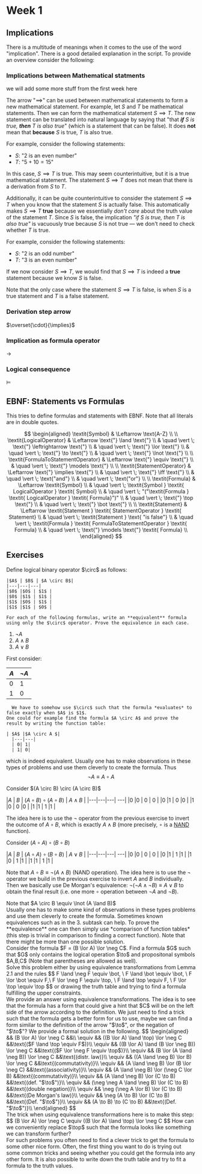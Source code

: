 
# Week 1

## Implications

There is a multitude of meanings when it comes to the use of the word "implication". There is a good detailed explanation in the script.
To provide an overview consider the following:


### Implications between Mathematical statments


<Callout type="warning" emoji="🚧">
  we will add some more stuff from the first week here
</Callout>

The arrow "$\implies$" can be used between mathematical statements to form a new mathematical statement. For example, let $S$ and $T$ be mathematical statements. Then we can form the mathematical statement $S \implies T$. The new statement can be translated into natural language by saying that "that ***if** $S$ is true, **then** $T$ is also true*" (which is a statement that can be false). It does **not** mean that **because** $S$ is true, $T$ is also true.

For example, consider the following statements:
- $S$: "$2$ is an even number"
- $T$: "$5 + 10 = 15$"

In this case, $S \implies T$ is true. This may seem counterintuitive, but it is a true mathematical statement. The statement $S \implies T$ does not mean that there is a derivation from $S$ to $T$.

Additionally, it can be quite counterintuitive to consider the statement $S \implies T$ when you know that the statement $S$ is actually false. This automatically makes $S \implies T$ **true** because we essentially *don't care* about the truth value of the statement $T$. Since $S$ is false, the implication *"if $S$ is true, then $T$ is also true"* is vacuously true because $S$ is not true — we don't need to check whether $T$ is true.

For example, consider the following statements:
- $S$: "$2$ is an odd number"
- $T$: "$3$ is an even number"

If we now consider $S \implies T$, we would find that $S \implies T$ is indeed a **true** statement because we know $S$ is false.

Note that the only case where the statement $S \implies T$ is false, is when $S$ is a true statement and $T$ is a false statement.

### Derivation step arrow
$\overset{\cdot}{\implies}$

### Implication as formula operator


$\to$

### Logical consequence

$\vDash$



## EBNF: Statements vs Formulas

This tries to define formulas and statements with EBNF. Note that all literals are in double quotes.

$$
\begin{aligned}
\textit{Symbol} & \Leftarrow \text{A-Z} \\
\\
\textit{LogicalOperator} & \Leftarrow \text{"} \land \text{"} \\
       & \quad \vert \; \text{"} \leftrightarrow \text{"} \\
       & \quad \vert \; \text{"} \lor \text{"} \\
       & \quad \vert \; \text{"} \to \text{"} \\
       & \quad \vert \; \text{"} \lnot \text{"} \\
\\  
\textit{FormulaToStatementOperator} & \Leftarrow \text{"} \equiv \text{"} \\
        & \quad \vert \; \text{"} \models \text{"} \\
\\
\textit{StatementOperator} & \Leftarrow \text{"} \implies \text{"} \\
       & \quad \vert \; \text{"} \iff \text{"} \\
       & \quad \vert \; \text{"and"} \\
       & \quad \vert \; \text{"or"} \\
\\   
\textit{Formula} & \Leftarrow \textit{Symbol} \\
      &  \quad \vert \; \textit{Symbol } \textit{ LogicalOperator } \textit{ Symbol} \\
      &  \quad \vert \; "("\textit{Formula } \textit{ LogicalOperator } \textit{ Formula}")" \\
      &  \quad \vert \; \text{"} \top \text{"} \\
      &  \quad \vert \; \text{"} \bot \text{"} \\
\\   
\textit{Statement} & \Leftarrow \textit{Statement } \textit{ StatementOperator } \textit{ Statement} \\
       & \quad \vert \; \textit{Statement } \text{ "is false"} \\
       & \quad \vert \; \textit{Formula } \textit{ FormulaToStatementOperator } \textit{ Formula} \\
       & \quad \vert \; \text{"} \models \text{"} \textit{ Formula} \\
\end{aligned}
$$



## Exercises

<Problem title="Problem 1" source="Tobias Steinbrecher">
  <div label="question">
  Define logical binary operator $\circ$ as follows:

    |$A$ | $B$ | $A \circ B$|
    |---|---|---|
    |$0$ |$0$ | $1$ |
    |$0$ |$1$ | $1$ |
    |$1$ |$0$ | $1$ |
    |$1$ |$1$ | $0$ |

    For each of the following formulas, write an **equivalent** formula using only the $\circ$ operator. Prove the equivalence in each case.
  1. $\lnot A$ <br/>
  2. $A \land B$ <br/>
  3. $A \lor B$ <br/>
  </div>
  <div label="answer">
   First consider:

  |$A$|$\lnot A$|
  |---|---|
  | 0| 1|
  | 1| 0|

      We have to somehow use $\circ$ such that the formula *evaluates* to false exactly when $A$ is $1$. 
    One could for example find the formula $A \circ A$ and prove the result by writing the function table:

    | $A$ |$A \circ A $|
      |---|---|
      | 0| 1|
      | 1| 0|

  which is indeed equivalent. Usually one has to make observations in these types of problems and use them cleverly to create the formula. Thus
  $$
  \lnot A \equiv A \circ A
  $$
  </div>
<div label="answer">
Consider $(A \circ B) \circ (A \circ B)$ 

 |$A$ | $B$ | $(A \circ B) \circ (A \circ B)$ | $A \land B$ |
    |---|---|---| ---| 
    |$0$ |$0$ | $0$ | $0$ |
    |$0$ |$1$ | $0$ |$0$ |
    |$1$ |$0$ | $0$ |$0$ |
    |$1$ |$1$ | $1$ |$1$ |

The idea here is to use the $\lnot$ operator from the previous exercise to invert the outcome of $A \circ B$, which is exactly $A \land B$ (more precisely, $\circ$ is a [NAND](https://en.wikipedia.org/wiki/Sheffer_stroke) function). 

</div>

<div label="answer">

Consider $(A \circ A) \circ (B \circ B)$ 

 |$A$ | $B$ | $(A \circ A) \circ (B \circ B)$ | $A \lor B$ |
    |---|---|---| ---| 
    |$0$ |$0$ | $0$ | $0$ |
    |$0$ |$1$ | $1$ |$1$ |
    |$1$ |$0$ | $1$ |$1$ |
    |$1$ |$1$ | $1$ |$1$ |

Note that $A \circ B \equiv \lnot (A \land B)$ (NAND operation).
The idea here is to use the $\lnot$ operator we build in the previous exercise to invert $A$ and $B$ individually. Then we basically use De Morgan's equivalence: $\lnot(\lnot A \land \lnot B) \equiv A \lor B$ to obtain the final result (i.e. one more $\circ$ operation between $\lnot A$ and $\lnot B$).
  
</div>
  <div label="hint">Note that $A \circ B \equiv \lnot (A \land B)$</div>
  <div label= "takeaway">   Usually one has to make some kind of observations in these types problems and use them cleverly to create the formula. Sometimes known equivalences such as in the 3. subtask can help.  
   To prove the **equivalence** one can then simply use *comparison of function tables* (this step is trivial in comparison to finding a correct function). Note that there might be more than one possible solution.</div>
</Problem>

<Problem title="Equivalence Transformations" source="Philipp Barski">
  <div label="question">
      Consider the formula $F = (B \lor A) \lor \neg C$. Find a formula $G$ such that $G$ only contains the logical operation $\to$ and propositonal symbols $A,B,C$ (Note that parentheses are allowed as well).<br/> 
       Solve this problem either by using equivalence transformations from Lemma 2.1 and the rules 
       $$
       F \land \neg F \equiv \bot, \  F \land \bot \equiv \bot, \ F \lor \bot \equiv F,\  F \lor \neg F \equiv \top, \ F \land \top \equiv F, \ F \lor \top \equiv \top
       $$ 
       or drawing the truth table and trying to find a formula fulfilling the upper constraints.
  </div>
  <div label="answer">
    We provide an answer using equivalence transformations. The idea is to see that the formula has a form that could give a hint that $C$ will be on the left side of the arrow according to the definition. We just need to find a trick such that the formula gets a better form for us to use, maybe we can find a form similar to the definition of the arrow "$\to$", or the negation of "$\to$"? We provide a formal solution in the following. 
    $$
    \begin{aligned}
      && (B \lor A) \lor \neg C &&\\
      \equiv && ((B \lor A) \land \top) \lor \neg C &&\text{($F \land \top \equiv F$)}\\
      \equiv && ((B \lor A) \land (B \lor \neg B)) \lor \neg C &&\text{($F \lor \neg F \equiv \top$)}\\
      \equiv && (B \lor (A \land \neg B)) \lor \neg C &&\text{(distr. law)}\\
      \equiv && ((A \land \neg B) \lor B) \lor \neg C &&\text{(commutativity)}\\
      \equiv && (A \land \neg B) \lor (B \lor \neg C) &&\text{(associativity)}\\
      \equiv && (A \land \neg B) \lor (\neg C \lor B) &&\text{(commutativity)}\\
      \equiv && (A \land \neg B) \lor (C \to B) &&\text{(def. "$\to$")}\\
      \equiv && (\neg \neg A \land \neg B) \lor (C \to B) &&\text{(double negation)}\\
      \equiv && \neg (\neg A \lor B) \lor (C \to B) &&\text{(De Morgan's law)}\\
      \equiv && \neg (A \to B) \lor (C \to B) &&\text{(Def. "$\to$")}\\
      \equiv && (A \to B) \to (C \to B) &&\text{(Def. "$\to$")}\\
    \end{aligned}
    $$
  </div>

  <div label="hint">
    The trick when using equivalence transformations here is to make this step: 
    $$
    (B \lor A) \lor \neg C \equiv ((B \lor A) \land \top) \lor \neg C
    $$
     How can we conveniently replace $\top$ such that the formula looks like something we can transform further?
  </div>
  <div label= "takeaway">
  For such problems you often need to find a clever trick to get the formula to some other nice form. Often, the first thing you want to do is trying out some common tricks and seeing whether you could get the formula into any other form. It is also possible to write down the truth table and try to fit a formula to the truth values.
  </div>
</Problem>

